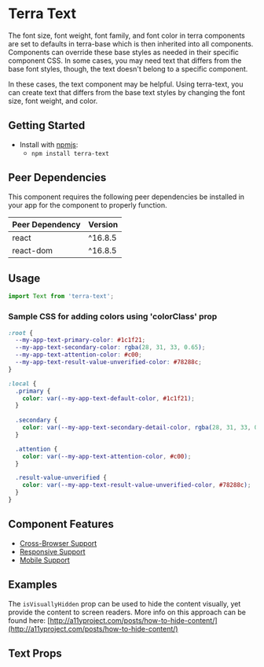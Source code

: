 


<Badge />

# Terra Text

The font size, font weight, font family, and font color in terra components are set to defaults in terra-base which is then inherited into all components. 
Components can override these base styles as needed in their specific component CSS. In some cases, you may need text that differs from the base font styles, 
though, the text doesn't belong to a specific component.

In these cases, the text component may be helpful. Using terra-text, you can create text that differs from the base text styles by changing the font size, 
font weight, and color.

## Getting Started

- Install with [npmjs](https://www.npmjs.com):
  - `npm install terra-text`

<!-- AUTO-GENERATED-CONTENT:START Peer Dependencies -->
## Peer Dependencies

This component requires the following peer dependencies be installed in your app for the component to properly function.

| Peer Dependency | Version |
|-|-|
| react | ^16.8.5 |
| react-dom | ^16.8.5 |

<!-- AUTO-GENERATED-CONTENT:END -->

## Usage

```jsx
import Text from 'terra-text';
```

### Sample CSS for adding colors using 'colorClass' prop

```css
:root {
  --my-app-text-primary-color: #1c1f21;
  --my-app-text-secondary-color: rgba(28, 31, 33, 0.65);
  --my-app-text-attention-color: #c00;
  --my-app-text-result-value-unverified-color: #78288c;
}

:local {
  .primary {
    color: var(--my-app-text-default-color, #1c1f21);
  }
  
  .secondary {
    color: var(--my-app-text-secondary-detail-color, rgba(28, 31, 33, 0.65));
  }

  .attention {
    color: var(--my-app-text-attention-color, #c00);
  }

  .result-value-unverified {
    color: var(--my-app-text-result-value-unverified-color, #78288c);
  }
}
```

## Component Features
* [Cross-Browser Support](https://engineering.cerner.com/terra-ui/about/terra-ui/component-standards#cross-browser-support)
* [Responsive Support](https://engineering.cerner.com/terra-ui/about/terra-ui/component-standards#responsive-support)
* [Mobile Support](https://engineering.cerner.com/terra-ui/about/terra-ui/component-standards#mobile-support)

## Examples
<TextDisplays title="Displays" />

<TextFontSizes
  title="Font Sizes" 
  description="The font-size values represent the pixel values of our UX defined font-scale. The text component then will render these font-sizes with the corresponding rem units based on 14px=1rem."
/>

<TextColors
	title="Colors"
	description="By passing in a className, authors can manually set the text color of any '<Text />' component."
/>

<TextWeights title="Weight" />

The `isVisuallyHidden` prop can be used to hide the content visually, yet provide the content to screen readers.
More info on this approach can be found here: [http://a11yproject.com/posts/how-to-hide-content/](http://a11yproject.com/posts/how-to-hide-content/)
<TextVisuallyHidden title="Visually Hidden" />

<TextVariations
	title="Variations"
	description="You can mix and match props on the '<Text />' component to create various text styles."
/>

<TextWordWrapped
	title="Word Wrapped"
	description="The 'isWordWrapped' prop can be used to apply cross-browser word-wrapping styles."
/>

## Text Props
<TextPropsTable />

